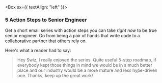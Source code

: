 
<Box sx={{ textAlign: "left" }}>

### 5 Action Steps to Senior Engineer

Get a short email series with action steps you can take *right now* to be true senior engineer. Go from being a pair of hands that write code to a collaborative partner that others rely on.
  
Here's what a reader had to say:

> Hey Swiz,
> I really enjoyed the series. Quite useful 5-step roadmap, if everybody kept those things in mind we would be in a much better place and our industry would be a more mature and less hype-driven one.
> Thanks, keep up the great work! 

</Box>

